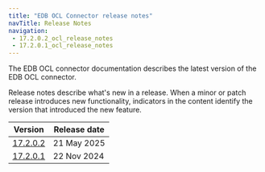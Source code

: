 ```yaml
---
title: "EDB OCL Connector release notes"
navTitle: Release Notes
navigation: 
 - 17.2.0.2_ocl_release_notes
 - 17.2.0.1_ocl_release_notes
---
```


The EDB OCL connector documentation describes the latest version of the EDB OCL connector. 

Release notes describe what's new in a release. When a minor or patch release introduces new functionality, indicators in the content identify the version that introduced the new feature.

|                Version                 | Release date |
| -------------------------------------- | ------------ |
| [17.2.0.2](17.2.0.2_ocl_release_notes) | 21 May 2025  |
| [17.2.0.1](17.2.0.1_ocl_release_notes) | 22 Nov 2024  |
